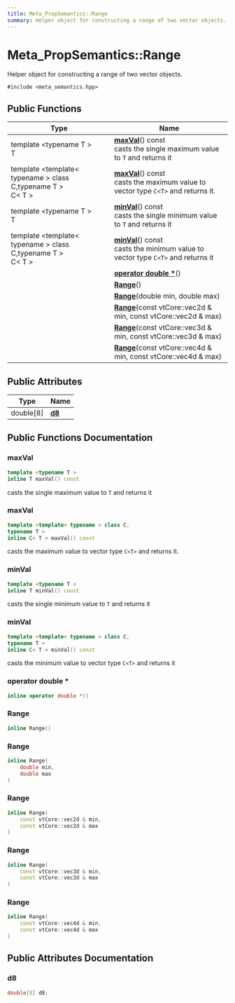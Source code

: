 ```yaml
---
title: Meta_PropSemantics::Range
summary: Helper object for constructing a range of two vector objects. 
---
```


# Meta_PropSemantics::Range

Helper object for constructing a range of two vector objects. 

`#include <meta_semantics.hpp>`

## Public Functions

| Type           | Name           |
| -------------- | -------------- |
| template \<typename T \> <br />T | **[maxVal](#maxval)**() const<br />casts the single maximum value to `T` and returns it  |
| template \<template< typename > class C,typename T \> <br />C< T > | **[maxVal](#maxval)**() const<br />casts the maximum value to vector type `C<T>` and returns it.  |
| template \<typename T \> <br />T | **[minVal](#minval)**() const<br />casts the single minimum value to `T` and returns it  |
| template \<template< typename > class C,typename T \> <br />C< T > | **[minVal](#minval)**() const<br />casts the minimum value to vector type `C<T>` and returns it  |
| | **[operator double *](#operator-double-)**() |
| | **[Range](#range)**() |
| | **[Range](#range)**(double min, double max) |
| | **[Range](#range)**(const vtCore::vec2d & min, const vtCore::vec2d & max) |
| | **[Range](#range)**(const vtCore::vec3d & min, const vtCore::vec3d & max) |
| | **[Range](#range)**(const vtCore::vec4d & min, const vtCore::vec4d & max) |

## Public Attributes

| Type           | Name           |
| -------------- | -------------- |
| double[8] | **[d8](#d8)**  |

## Public Functions Documentation

### maxVal

```cpp
template <typename T >
inline T maxVal() const
```

casts the single maximum value to `T` and returns it 

### maxVal

```cpp
template <template< typename > class C,
typename T >
inline C< T > maxVal() const
```

casts the maximum value to vector type `C<T>` and returns it. 

### minVal

```cpp
template <typename T >
inline T minVal() const
```

casts the single minimum value to `T` and returns it 

### minVal

```cpp
template <template< typename > class C,
typename T >
inline C< T > minVal() const
```

casts the minimum value to vector type `C<T>` and returns it 

### operator double *

```cpp
inline operator double *()
```

### Range

```cpp
inline Range()
```

### Range

```cpp
inline Range(
    double min,
    double max
)
```

### Range

```cpp
inline Range(
    const vtCore::vec2d & min,
    const vtCore::vec2d & max
)
```

### Range

```cpp
inline Range(
    const vtCore::vec3d & min,
    const vtCore::vec3d & max
)
```

### Range

```cpp
inline Range(
    const vtCore::vec4d & min,
    const vtCore::vec4d & max
)
```

## Public Attributes Documentation

### d8

```cpp
double[8] d8;
```
